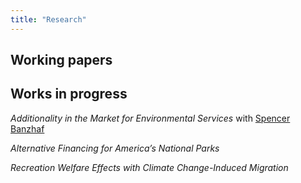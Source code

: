 ```yaml
---
title: "Research"
---
```


## Working papers

## Works in progress

*Additionality in the Market for Environmental Services* with [Spencer Banzhaf](https://spencerbanzhaf.wordpress.ncsu.edu/)

*Alternative Financing for America's National Parks*

*Recreation Welfare Effects with Climate Change-Induced Migration*